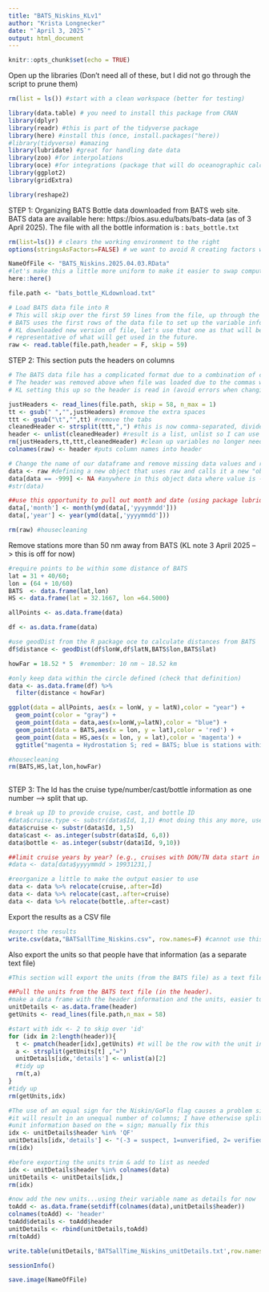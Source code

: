 ```yaml
---
title: "BATS_Niskins_KLv1"
author: "Krista Longnecker"
date: "`April 3, 2025`"
output: html_document
---
```


```r
knitr::opts_chunk$set(echo = TRUE)
```

Open up the libraries (Don't need all of these, but I did not go through the script to prune them)


```r
rm(list = ls()) #start with a clean workspace (better for testing)

library(data.table) # you need to install this package from CRAN
library(dplyr)
library(readr) #this is part of the tidyverse package
library(here) #install this (once, install.packages("here))
#library(tidyverse) #amazing 
library(lubridate) #great for handling date data
library(zoo) #for interpolations
library(oce) #for integrations (package that will do oceanographic calculations)
library(ggplot2)
library(gridExtra)

library(reshape2)
```

STEP 1: Organizing BATS Bottle data downloaded from BATS web site.\
BATS data are available here: https://bios.asu.edu/bats/bats-data (as of 3 April 2025). The file with all the bottle information is : `bats_bottle.txt`


```r

rm(list=ls()) # clears the working environment to the right
options(stringsAsFactors=FALSE) # we want to avoid R creating factors when importing the data 

NameOfFile <- "BATS_Niskins.2025.04.03.RData"
#let's make this a little more uniform to make it easier to swap computers
here::here()

file.path <- "bats_bottle_KLdownload.txt"

# Load BATS data file into R
# This will skip over the first 59 lines from the file, up through the header
# BATS uses the first rows of the data file to set up the variable information.
# KL downloaded new version of file, let's use that one as that will be a better
# representative of what will get used in the future.
raw <- read.table(file.path,header = F, skip = 59)

```

STEP 2: This section puts the headers on columns

```r
# The BATS data file has a complicated format due to a combination of comma and tab-separation
# The header was removed above when file was loaded due to the commas which confuses R
# KL setting this up so the header is read in (avoid errors when changing variable names)

justHeaders <- read_lines(file.path, skip = 58, n_max = 1)
tt <- gsub(" ","",justHeaders) #remove the extra spaces
ttt <- gsub("\t","",tt) #remove the tabs
cleanedHeader <- strsplit(ttt,",") #this is now comma-separated, divide based on ","
header <- unlist(cleanedHeader) #result is a list, unlist so I can use it
rm(justHeaders,tt,ttt,cleanedHeader) #clean up variables no longer needed
colnames(raw) <- header #puts column names into header

# Change the name of our dataframe and remove missing data values and replace with NAs
data <- raw #defining a new object that uses raw and calls it a new "object" so as not to wreck the original object i.e. raw
data[data == -999] <- NA #anywhere in this object data where value is -999 we are going to call it NA
#str(data)

##use this opportunity to pull out month and date (using package lubridate)
data[,'month'] <- month(ymd(data[,'yyyymmdd']))
data[,'year'] <- year(ymd(data[,'yyyymmdd']))

rm(raw) #housecleaning

```


Remove stations more than 50 nm away from BATS (KL note 3 April 2025 --> this is off for now)

``` r
#require points to be within some distance of BATS
lat = 31 + 40/60;
lon = (64 + 10/60)
BATS  <- data.frame(lat,lon)
HS <- data.frame(lat = 32.1667, lon =64.5000)

allPoints <- as.data.frame(data)

df <- as.data.frame(data)

#use geodDist from the R package oce to calculate distances from BATS
df$distance <- geodDist(df$lonW,df$latN,BATS$lon,BATS$lat)

howFar = 18.52 * 5  #remember: 10 nm ~ 18.52 km

#only keep data within the circle defined (check that definition)
data <- as.data.frame(df) %>%
  filter(distance < howFar) 

ggplot(data = allPoints, aes(x = lonW, y = latN),color = "year") + 
  geom_point(color = "gray") +
  geom_point(data = data,aes(x=lonW,y=latN),color = "blue") +
  geom_point(data = BATS,aes(x = lon, y = lat),color = 'red') +
  geom_point(data = HS,aes(x = lon, y = lat),color = 'magenta') +
  ggtitle("magenta = Hydrostation S; red = BATS; blue is stations within 50 nm")

#housecleaning
rm(BATS,HS,lat,lon,howFar)
  
```


STEP 3: The Id has the cruise type/number/cast/bottle information as one number --> split that up.

```r
# break up ID to provide cruise, cast, and bottle ID
#data$cruise.type <- substr(data$Id, 1,1) #not doing this any more, use 5-digit cruise details
data$cruise <- substr(data$Id, 1,5) 
data$cast <- as.integer(substr(data$Id, 6,8))
data$bottle <- as.integer(substr(data$Id, 9,10))

##limit cruise years by year? (e.g., cruises with DON/TN data start in 1994)
#data <- data[data$yyyymmdd > 19931231,]

#reorganize a little to make the output easier to use
data <- data %>% relocate(cruise,.after=Id)
data <- data %>% relocate(cast,.after=cruise)
data <- data %>% relocate(bottle,.after=cast)


```

Export the results as a CSV file

```r

#export the results
write.csv(data,"BATSallTime_Niskins.csv", row.names=F) #cannot use this anymore, too messy

```

Also export the units so that people have that information (as a separate text file)

```r
#This section will export the units (from the BATS file) as a text file

##Pull the units from the BATS text file (in the header).
#make a data frame with the header information and the units, easier to keep this separate
unitDetails <- as.data.frame(header)
getUnits <- read_lines(file.path,n_max = 58)

#start with idx <- 2 to skip over 'id'
for (idx in 2:length(header)){
  t <- pmatch(header[idx],getUnits) #t will be the row with the unit information
  a <- strsplit(getUnits[t] ,"=")
  unitDetails[idx,'details'] <- unlist(a)[2]
  #tidy up
  rm(t,a)
}
#tidy up
rm(getUnits,idx)

#The use of an equal sign for the Niskin/GoFlo flag causes a problem since 
#it will result in an unequal number of columns; I have otherwise split the 
#unit information based on the = sign; manually fix this
idx <- unitDetails$header %in% 'QF'
unitDetails[idx,'details'] <- "(-3 = suspect, 1=unverified, 2= verified/acceptable)"
rm(idx)

#before exporting the units trim & add to list as needed
idx <- unitDetails$header %in% colnames(data)
unitDetails <- unitDetails[idx,]
rm(idx)

#now add the new units...using their variable name as details for now
toAdd <- as.data.frame(setdiff(colnames(data),unitDetails$header))
colnames(toAdd) <- 'header'
toAdd$details <- toAdd$header
unitDetails <- rbind(unitDetails,toAdd)
rm(toAdd)

write.table(unitDetails,'BATSallTime_Niskins_unitDetails.txt',row.names=FALSE)

```


``` r
sessionInfo()

save.image(NameOfFile)

```
